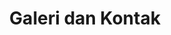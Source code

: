---
title: Galeri dan Kontak
blocks:
  - background: bg-indigo-50/80
    headline: Galeri Kegiatan & Hubungi Kami
    tagline: Dokumentasi Kegiatan dan Informasi Kontak Sekolah
    actions:
      - label: Hubungi via WhatsApp
        type: button
        icon:
          name: BiLogoWhatsapp
          color: white
        link: https://wa.me/6281234567890
      - label: Kunjungi Sekolah
        type: link
        link: https://maps.google.com/maps?q=sekolah+kami
    image:
      src: '/uploads/galeri-hero.jpg'
      alt: Galeri Sekolah
      videoUrl: ''
    _template: hero
  - title: Galeri Kegiatan Sekolah
    description: >
      Dokumentasi berbagai kegiatan dan momen berharga di sekolah kami
      
      
      **KEGIATAN AKADEMIK**
      
      ![Kegiatan Belajar](/uploads/galeri/belajar1.jpg)
      *Suasana pembelajaran di kelas dengan teknologi smart board*
      
      ![Praktikum IPA](/uploads/galeri/lab1.jpg)
      *Siswa melakukan eksperimen di laboratorium IPA*
      
      ![Perpustakaan](/uploads/galeri/perpus1.jpg)
      *Aktivitas membaca dan belajar di perpustakaan modern*
      
      
      **KEGIATAN EKSTRAKURIKULER**
      
      ![Olahraga](/uploads/galeri/olahraga1.jpg)
      *Tim basket sekolah berlatih di lapangan indoor*
      
      ![Seni](/uploads/galeri/seni1.jpg)
      *Pertunjukan seni budaya siswa dalam acara sekolah*
      
      ![Robotika](/uploads/galeri/robotika1.jpg)
      *Siswa mengembangkan project robotika di laboratorium*
      
      
      **PRESTASI DAN PENGHARGAAN**
      
      ![Prestasi](/uploads/galeri/prestasi1.jpg)
      *Siswa meraih juara olimpiade matematika tingkat provinsi*
      
      ![Penghargaan](/uploads/galeri/award1.jpg)
      *Sekolah menerima penghargaan sekolah berprestasi*
      
      
      **KEGIATAN KHUSUS**
      
      ![Wisuda](/uploads/galeri/wisuda1.jpg)
      *Upacara wisuda dan pelepasan siswa kelas 12*
      
      ![Festival](/uploads/galeri/festival1.jpg)
      *Festival budaya dan pameran karya siswa tahunan*
    _template: content
  - title: Fasilitas dalam Gambar
    description: Berbagai fasilitas modern yang mendukung pembelajaran siswa
    items:
      - icon:
          name: BiImages
          color: blue
          style: float
        title: Ruang Kelas Modern
        text: >
          Kelas ber-AC dengan smart board, kapasitas 25 siswa, 
          pencahayaan optimal, dan furniture ergonomis untuk 
          kenyamanan belajar maksimal.
      - icon:
          name: BiImages
          color: green
          style: float
        title: Laboratorium Lengkap
        text: >
          Lab IPA, komputer, dan bahasa dengan peralatan modern.
          Mendukung pembelajaran praktis dan eksperimen siswa
          dalam berbagai bidang studi.
      - icon:
          name: BiImages
          color: purple
          style: float
        title: Area Olahraga
        text: >
          Lapangan futsal, basket, kolam renang, dan gymnasium.
          Fasilitas olahraga lengkap untuk pengembangan fisik
          dan prestasi olahraga siswa.
      - icon:
          name: BiImages
          color: orange
          style: float
        title: Perpustakaan Digital
        text: >
          Koleksi 5000+ buku, akses e-book, area baca nyaman,
          dan komputer untuk penelitian. Pusat pembelajaran
          mandiri siswa.
      - icon:
          name: BiImages
          color: red
          style: float
        title: Kantin dan Musholla
        text: >
          Kantin sehat dengan menu bergizi, musholla untuk
          ibadah, dan area istirahat yang nyaman untuk
          kegiatan sosial siswa.
      - icon:
          name: BiImages
          color: teal
          style: float
        title: Taman Sekolah
        text: >
          Area hijau yang asri, taman bermain, dan outdoor
          learning space. Lingkungan belajar yang menyegarkan
          dan mendukung kreativitas.
    _template: features
  - background: bg-zinc-50
    title: Hubungi Kami
    description: >
      **ALAMAT SEKOLAH**
      
      Jl. Pendidikan Raya No. 123  
      Kelurahan Sukamaju, Kecamatan Pendidikan  
      Kota Bogor, Jawa Barat 16151
      
      
      **JAM OPERASIONAL**
      
      Senin - Jumat: 07.00 - 16.00 WIB  
      Sabtu: 07.00 - 12.00 WIB  
      Minggu: Libur
      
      
      **KONTAK UTAMA**
      
      **Telp:** (021) 1234-5678  
      **Fax:** (021) 1234-5679  
      **Email:** info@sekolahkami.sch.id  
      **Website:** www.sekolahkami.sch.id
      
      
      **KONTAK BAGIAN**
      
      **Kepala Sekolah:** kepsek@sekolahkami.sch.id  
      **Tata Usaha:** tu@sekolahkami.sch.id  
      **PPDB:** ppdb@sekolahkami.sch.id  
      **Humas:** humas@sekolahkami.sch.id
    _template: content
  - title: Kontak Cepat
    description: Berbagai cara untuk menghubungi kami dengan mudah dan cepat
    items:
      - icon:
          name: BiLogoWhatsapp
          color: green
          style: float
        title: WhatsApp
        text: >
          **Admin PPDB:** +62 812-3456-7890  
          **Info Umum:** +62 812-3456-7891  
          **Emergency:** +62 812-3456-7892
          
          *Chat langsung untuk informasi cepat*
      - icon:
          name: BiMailSend
          color: blue
          style: float
        title: Email
        text: >
          **Umum:** info@sekolahkami.sch.id  
          **PPDB:** ppdb@sekolahkami.sch.id  
          **Akademik:** akademik@sekolahkami.sch.id
          
          *Respon dalam 1x24 jam*
      - icon:
          name: BiPhone
          color: red
          style: float
        title: Telepon
        text: >
          **Utama:** (021) 1234-5678  
          **PPDB:** (021) 1234-5679  
          **Darurat:** (021) 1234-5680
          
          *Senin-Jumat: 07.00-16.00 WIB*
      - icon:
          name: BiLogoInstagram
          color: purple
          style: float
        title: Media Sosial
        text: >
          **Instagram:** @sekolahkami_official  
          **Facebook:** Sekolah Kami Official  
          **YouTube:** Sekolah Kami Channel
          
          *Update kegiatan dan informasi terkini*
    _template: features
  - title: Lokasi dan Transportasi
    description: >
      **AKSES TRANSPORTASI UMUM**
      
      - **Bus:** Halte Sukamaju (300m dari sekolah)
      - **KRL:** Stasiun Bogor (5km dari sekolah)  
      - **Angkot:** Trayek 03 jurusan Sukamaju
      - **Online:** Tersedia akses Gojek/Grab
      
      
      **TRANSPORTASI SEKOLAH**
      
      Kami menyediakan layanan antar jemput dengan 10 unit bus sekolah
      yang melayani berbagai rute di Kota Bogor dan sekitarnya:
      
      - **Rute 1:** Bogor Kota - Tanah Sareal - Sekolah
      - **Rute 2:** Cibinong - Gunung Putri - Sekolah  
      - **Rute 3:** Sentul - Babakan Madang - Sekolah
      - **Rute 4:** Dramaga - Ciomas - Sekolah
      
      Biaya transportasi: Rp 300.000/bulan per siswa
      
      
      **PARKIR KENDARAAN**
      
      - Area parkir luas untuk sepeda motor dan mobil
      - Petugas keamanan 24 jam
      - CCTV di seluruh area parkir
      - Akses mudah ke gerbang sekolah
    _template: content
  - title: Kunjungi Sekolah Kami
    description: >-
      Datang langsung untuk melihat fasilitas dan berkonsultasi dengan tim kami.
      Kami siap menyambut kunjungan Anda.
    actions:
      - label: Jadwalkan Kunjungan
        type: button
        icon:
          name: BiCalendar
          color: white
          style: ''
        link: https://wa.me/6281234567890
      - label: Lihat di Google Maps
        type: link
        link: https://maps.google.com/maps?q=sekolah+kami
    _template: cta
---